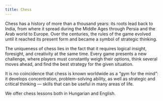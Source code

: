 ```yaml
---
title: Chess
---
```


Chess has a history of more than a thousand years: its roots lead back to India, from where it spread during the Middle Ages through Persia and the Arab world to Europe. Over the centuries, the rules of the game evolved until it reached its present form and became a symbol of strategic thinking.

The uniqueness of chess lies in the fact that it requires logical insight, foresight, and creativity at the same time. Every game presents a new challenge, where players must constantly weigh their options, think several moves ahead, and find the best strategy for the given situation.

It is no coincidence that chess is known worldwide as a “gym for the mind”: it develops concentration, problem-solving ability, as well as strategic and critical thinking — skills that can be useful in many areas of life.

We offer chess lessons both in Hungarian and English.